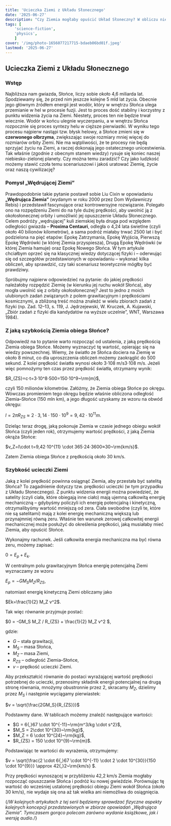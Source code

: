 ```yaml
---
title: 'Ucieczka Ziemi z Układu Słonecznego'
date: '2025-06-27'
description: "Czy Ziemia mogłaby opuścić Układ Słoneczny? W obliczu nieuchronnego końca życia naszego Słońca rodzi się pytanie: czy da się ocalić naszą planetę? Tekst inspirowany opowiadaniem „Wędrująca Ziemia”, w którym podejmuję próbę fizycznej analizy pomysłu przedstawionego w opowiadaniu."
tags: [
	'science-fiction',
	'physics',
	]
cover: '/img/photo-1656077217715-bdaeb06bd01f.jpeg'
lastmod: '2025-06-27'
---
```

## Ucieczka Ziemi z Układu Słonecznego

### Wstęp

Najbliższa nam gwiazda, Słońce, liczy sobie około 4,6 miliarda lat. Spodziewamy się, że przed nim jeszcze kolejne 5 mld lat życia. Obecnie jego głównym źródłem energii jest wodór, który w wnętrzu Słońca ulega przemianie w hel w procesie fuzji. Jest to proces dość stabilny i korzystny z punktu widzenia życia na Ziemi. Niestety, proces ten nie będzie trwał wiecznie. Wodór w końcu ulegnie wyczerpaniu, a w wnętrzu Słońca rozpocznie się proces syntezy helu w cięższe pierwiastki. W wyniku tego procesu najpierw nastąpi tzw. błysk helowy, a Słońce zmieni się w **czerwonego olbrzyma**, zwiększając swoje rozmiary mniej więcej do rozmiarów orbity Ziemi. Nie ma wątpliwości, że te procesy nie będą sprzyjać życiu na Ziemi, a raczej dokonają jego ostatecznego unicestwienia. Tak właśnie (zgodnie z obecnym stanem wiedzy) rysuje się koniec naszej niebiesko-zielonej planety. Czy można temu zaradzić? Czy jako ludzkość możemy stawić czoła temu scenariuszowi i jakoś uratować Ziemię, życie oraz naszą cywilizację?

### Pomysł „Wędrującej Ziemi”

Prawdopodobnie takie pytanie postawił sobie Liu Cixin w opowiadaniu **„Wędrująca Ziemia”** (wydanym w roku 2000 przez Dom Wydawniczy Rebis) i przedstawił fascynujące oraz kontrowersyjne rozwiązanie. Polegało ono na rozpędzeniu Ziemi do na tyle dużej prędkości, aby uwolnić ją z okołosłonecznej orbity i umożliwić jej opuszczenie Układu Słonecznego. Celem podróży „wędrującej” kuli ziemskiej była druga pod względem odległości gwiazda – **Proxima Centauri**, odległa o 4,24 lata świetlne (czyli około 40 bilionów kilometrów), a sama podróż miałaby trwać 2500 lat i być podzielona na pięć etapów: Epokę Zatrzymania, Epokę Wyjścia, Pierwszą Epokę Wędrówki (w której Ziemia przyspiesza), Drugą Epokę Wędrówki (w której Ziemia hamuje) oraz Epokę Nowego Słońca. W tym artykule chciałbym oprzeć się na klasycznej wiedzy dotyczącej fizyki i – oderwując się od szczegółów przedstawionych w opowiadaniu – wykonać kilka obliczeń, aby sprawdzić, czy taki scenariusz teoretycznie mógłby być prawdziwy.

Spróbujmy najpierw odpowiedzieć na pytanie: do jakiej prędkości należałoby rozpędzić Ziemię (w kierunku jej ruchu wokół Słońca), aby mogła uwolnić się z orbity okołosłonecznej? Jest to jedno z moich ulubionych zadań związanych z polem grawitacyjnym i prędkościami kosmicznymi, a zbliżoną treść można znaleźć w wielu zbiorach zadań z fizyki (np. Zad. 12–13, s. 119, J. Jędrzejewski, W. Kruczek, A. Kujawski, „Zbiór zadań z fizyki dla kandydatów na wyższe uczelnie”, WNT, Warszawa 1984).

### Z jaką szybkością Ziemia obiega Słońce?

Odpowiedź na to pytanie warto rozpocząć od ustalenia, z jaką prędkością Ziemia obiega Słońce. Możemy wyznaczyć tę wartość, opierając się na wiedzy powszechnej. Wiemy, że światło ze Słońca dociera na Ziemię w około 8 minut, co dla uproszczenia obliczeń możemy zaokrąglić do 500 sekund. Z kolei prędkość światła wynosi około 3⋅108 m/s3⋅108 m/s. Jeżeli więc pomnożymy ten czas przez prędkość światła, otrzymamy wynik:

$R_{ZS}=c⋅t=3⋅10^8⋅500=150⋅10^9~\rm{m}$,

czyli 150 milionów kilometrów. Załóżmy, że Ziemia obiega Słońce po okręgu. Wówczas promieniem tego okręgu będzie właśnie obliczona odległość Ziemia–Słońce (150 mln km), a jego długość uzyskamy ze wzoru na obwód okręgu:

$l=2πR_{ZS}≈2⋅3{,}14⋅150⋅10^9=9{,}42⋅10^{11} m$.

Dzieląc teraz drogę, jaką pokonuje Ziemia w czasie jednego obiegu wokół Słońca (czyli jeden rok), otrzymujemy wartość prędkości, z jaką Ziemia okrąża Słońce:

$v_Z=l\cdot t=9,42⋅10^{11} \cdot 365⋅24⋅3600≈30~\rm{km/s}$. 

Zatem Ziemia obiega Słońce z prędkością około 30 km/s.

### Szybkość ucieczki Ziemi

Jaką z kolei prędkość powinna osiągnąć Ziemia, aby przestała być satelitą Słońca? To zagadnienie dotyczy tzw. prędkości ucieczki (w tym przypadku z Układu Słonecznego). Z punktu widzenia energii można powiedzieć, że satelity (czyli ciała, które obiegają inne ciało) mają ujemną całkowitą energię mechaniczną – gdybyśmy policzyli ich energię potencjalną i kinetyczną, otrzymalibyśmy wartość mniejszą od zera. Ciała swobodne (czyli te, które nie są satelitami) mają z kolei energię mechaniczną większą lub przynajmniej równą zeru. Właśnie ten warunek zerowej całkowitej energii mechanicznej może posłużyć do określenia prędkości, jaką musiałaby mieć Ziemia, aby opuścić Słońce.

Wykonajmy rachunek. Jeśli całkowita energia mechaniczna ma być równa zeru, możemy zapisać:

$0=E_p+E_k$.

W centralnym polu grawitacyjnym Słońca energię potencjalną Ziemi wyznaczamy ze wzoru

$E_p=−GM_S M_ Z/R_{ZS}$,

natomiast energię kinetyczną Ziemi obliczamy jako

$Ek=\frac{1}{2} M_Z v^2$.

Tak więc równanie przyjmuje postać:

$0 = -GM_S M_Z / R_{ZS} + \frac{1}{2} M_Z v^2 $,

gdzie:

- $G$ – stała grawitacji,
- $M_S$ – masa Słońca,
- $M_Z$ – masa Ziemi,
- $R_{ZS}$ – odległość Ziemia–Słońce,
- $v$ – prędkość ucieczki Ziemi.

Aby przekształcić równanie do postaci wyrażającej wartość prędkości potrzebnej do ucieczki, przenosimy składnik energii potencjalnej na drugą stronę równania, mnożymy obustronnie przez 2, skracamy $M_Z$, dzielimy przez $M_S$ i następnie wyciągamy pierwiastek:

$v = \sqrt{\frac{2GM_S}{R_{ZS}}}$

Podstawmy dane. W tablicach możemy znaleźć następujące wartości:

- $G = 6{,}67 \cdot 10^{-11}~\rm{m^3/kg \cdot s^2}$,
- $M_S = 2\cdot 10^{30}~\rm{kg}$,
- $M_Z = 6 \cdot 10^{24}~\rm{kg}$, 
- $R_{ZS} = 150 \cdot 10^{9}~\rm{m}$. 

Podstawiając te wartości do wyrażenia, otrzymujemy:

$v = \sqrt{\frac{2 \cdot 6{,}67 \cdot 10^{-11} \cdot 2 \cdot 10^{30}}{150 \cdot 10^{9}}} \approx 42{,}2~\rm{km/s} $. 

Przy prędkości wynoszącej w przybliżeniu 42,2 km/s Ziemia mogłaby rozpocząć opuszczanie Słońca i podróż ku nowej gwieździe. Porównując tę wartość do wcześniej ustalonej prędkości obiegu Ziemi wokół Słońca (około 30 km/s), nie wydaje się ona aż tak wielka ani niemożliwa do osiągnięcia.

{/*W kolejnych artykułach z tej serii będziemy sprawdzać fizyczne aspekty kolejnych koncepcji przedstawionych w zbiorze opowiadań „Wędrująca Ziemia”. Tymczasem gorąco polecam zarówno wydanie książkowe, jak i wersję audio.*/}